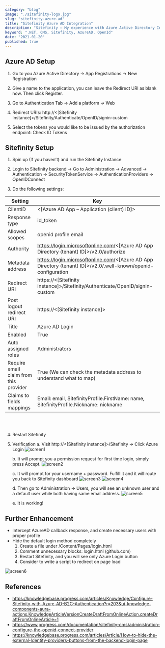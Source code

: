 ```yaml
---
category: "blog"
image: "./sitefinity-logo.jpg"
slug: "sitefinity-azure-ad"
title: "Sitefinity Azure AD Integration"
description: "Sitefinity – My experience with Azure Active Directory Integration"
keyword: ".NET, CMS, Sitefinity, AzureAD, OpenId"
date: "2021-01-20"
published: true
---
```


## Azure AD Setup

1. Go to you Azure Active Directory → App Registrations → New Registration

2. Give a name to the application, you can leave the Redirect URI as blank now. Then click Register.

3. Go to Authentication Tab → Add a platform → Web

4. Redirect URIs: http://<[Sitefinity Instance]>/Sitefinity/Authenticate/OpenID/signin-custom

5. Select the tokens you would like to be issued by the authorization endpoint: Check ID Tokens

## Sitefinity Setup

1. Spin up (If you haven’t) and run the Sitefinity Instance

2. Login to Sitefinity backend → Go to Administration → Advanced → Authentication → SecurityTokenService → AuthenticationProviders → OpenIDConnect

3. Do the following settings:

|Setting|Key|
|--- |--- |
|ClientID|<[Azure AD App – Application (client) ID]>|
|Response type|id_token|
|Allowed scopes|openid profile email|
|Authority|https://login.microsoftonline.com/<[Azure AD App Directory (tenant) ID]>/v2.0/authorize|
|Metadata address|https://login.microsoftonline.com/<[Azure AD App Directory (tenant) ID]>/v2.0/.well-known/openid-configuration|
|Redirect URI|https://<[Sitefinity instance]>/Sitefinity/Authenticate/OpenID/signin-custom|
|Post logout redirect URI|https://<[Sitefinity instance]>|
|Title|Azure AD Login|
|Enabled|True|
|Auto assigned roles|Administrators|
|Require email claim from this provider|True (We can check the metadata address to understand what to map)|
|Claims to fields mappings|Email: email, SitefinityProfile.FirstName: name, SitefinityProfile.Nickname: nickname|

<br/><br/>

4. Restart Sitefinity

5. Verification
    a. Visit http://<[Sitefinity instance]>/Sitefinity → Click Azure Login
        ![screen1](./screen-1.png)

    b. It will prompt you a permission request for first time login, simply press Accept.
        ![screen2](./screen-2.png)

    c. It will prompt for your username + password. Fulfill it and it will route you back to Sitefinity dashboard
        ![screen3](./screen-3.png)
        ![screen4](./screen-4.png)

    d. Then go to Administration → Users, you will see an unknown user and a default user while both having same email address.
        ![screen5](./screen-5.png)

    e. It is working!


## Further Enhancement
- Intercept AzureAD callback response, and create necessary users with proper profile
- Hide the default login method completely
    1. Create a file under /Content/Pages/login.html
    2. Comment unnecessary blocks: login.html (github.com)
    3. Restart Sitefinity, and you will see only Azure Login button
    4. Consider to write a script to redirect on page load

![screen6](./screen-6.png)

## References

- https://knowledgebase.progress.com/articles/Knowledge/Configure-Sitefinity-with-Azure-AD-B2C-Authentication?r=203&ui-knowledge-components-aura-actions.KnowledgeArticleVersionCreateDraftFromOnlineAction.createDraftFromOnlineArticle=1
- https://www.progress.com/documentation/sitefinity-cms/administration-configure-the-openid-connect-provider
- https://knowledgebase.progress.com/articles/Article/How-to-hide-the-external-Identity-providers-buttons-from-the-backend-login-page


